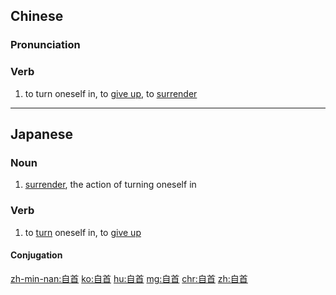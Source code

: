 ==Chinese==
{{zh-forms}}

===Pronunciation===
{{zh-pron
|m=zìshǒu
|c=zi6 sau2
|mn=qz:chīr-siú/tw,xm,zz:chū-siú
|cat=v
}}

===Verb===
{{zh-verb}}
# to turn oneself in, to [[give up]], to [[surrender]]

----

==Japanese==
{{ja-kanjitab|じ|しゅ|yomi=on}}

===Noun===
{{ja-noun|じしゅ}}

# {{lb|ja|of a criminal}} [[surrender]], the action of turning oneself in

===Verb===
{{ja-verb-suru|じしゅ}}

# {{lb|ja|of a criminal}} to [[turn in|turn]] oneself in, to [[give up]]
#: {{ja-usex|その泥棒は夕方のニュースで放送された防犯カメラの映像を見て'''自首'''した。|その どろぼう は ゆうがた の ニュース で ほうそう された ぼうはん カメラ の えいぞう を みて '''じしゅ''' した。|The thief '''turned himself in''' after he saw a video of himself stealing on the evening news.}}

====Conjugation====
{{ja-suru|じしゅ}}

[[zh-min-nan:自首]]
[[ko:自首]]
[[hu:自首]]
[[mg:自首]]
[[chr:自首]]
[[zh:自首]]